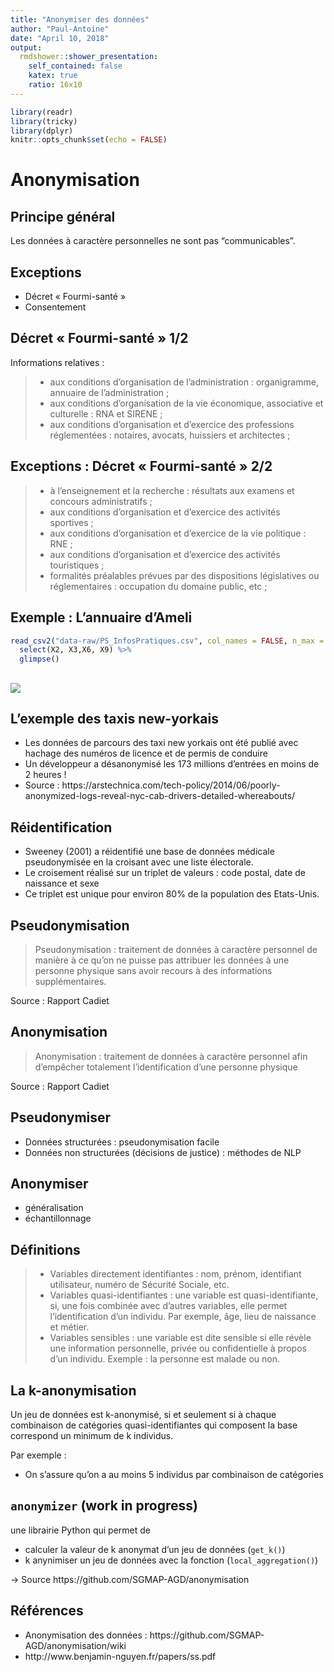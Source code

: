 ```yaml
---
title: "Anonymiser des données"
author: "Paul-Antoine"
date: "April 10, 2018"
output:
  rmdshower::shower_presentation:
    self_contained: false
    katex: true
    ratio: 16x10
---
```


```r
library(readr)
library(tricky)
library(dplyr)
knitr::opts_chunk$set(echo = FALSE)
```

# Anonymisation

## Principe général 

Les données à caractère personnelles ne sont pas "communicables".

## Exceptions

* Décret « Fourmi-santé »
* Consentement

## Décret « Fourmi-santé » 1/2

Informations relatives :

> * aux conditions d’organisation de l’administration : organigramme, annuaire de l'administration ;
> * aux conditions d’organisation de la vie économique, associative et culturelle : RNA et SIRENE ;
> * aux conditions d’organisation et d’exercice des professions réglementées : notaires, avocats, huissiers et architectes ;

## Exceptions : Décret « Fourmi-santé » 2/2

> * à l’enseignement et la recherche : résultats aux examens et concours administratifs ;
> * aux conditions d’organisation et d’exercice des activités sportives ;
> * aux conditions d’organisation et d’exercice de la vie politique : RNE ;
> * aux conditions d’organisation et d’exercice des activités touristiques ;
> * formalités préalables prévues par des dispositions législatives ou réglementaires : occupation du domaine public, etc ;

## Exemple : L'annuaire d'Ameli

```r
read_csv2("data-raw/PS_InfosPratiques.csv", col_names = FALSE, n_max = 100) %>% 
  select(X2, X3,X6, X9) %>%
  glimpse()
```

##  { .fullpage }

<div class="fullpage width">
<img src="figures/nyctaxi.png">
</div>

## L'exemple des taxis new-yorkais

* Les données de parcours des taxi new yorkais ont été publié avec hachage des numéros de licence et de permis de conduire
* Un développeur a désanonymisé les 173 millions d'entrées en moins de 2 heures !
* Source : https://arstechnica.com/tech-policy/2014/06/poorly-anonymized-logs-reveal-nyc-cab-drivers-detailed-whereabouts/


## Réidentification

* Sweeney (2001) a réidentifié une base de données médicale pseudonymisée en la croisant avec une liste électorale.
* Le croisement réalisé sur un triplet de valeurs : code postal, date de 
naissance et sexe
* Ce triplet est unique pour environ 80% de la population des Etats-Unis.

## Pseudonymisation

> Pseudonymisation : traitement de données à caractère personnel de manière à ce qu'on ne puisse pas attribuer les données à une personne physique sans avoir recours à des informations supplémentaires.

Source : Rapport Cadiet

## Anonymisation

> Anonymisation : traitement de données à caractère personnel afin d'empêcher totalement l'identification d'une personne physique

Source : Rapport Cadiet

## Pseudonymiser

* Données structurées : pseudonymisation facile 
* Données non structurées (décisions de justice) : méthodes de NLP

## Anonymiser

- généralisation
- échantillonnage

## Définitions 

> * Variables directement identifiantes : nom, prénom, identifiant utilisateur, numéro de Sécurité Sociale, etc.
> * Variables quasi-identifiantes : une variable est quasi-identifiante, si, une fois combinée avec d'autres variables, elle permet l'identification d'un individu. Par exemple, âge, lieu de naissance et métier. 
> * Variables sensibles : une variable est dite sensible si elle révèle une information personnelle, privée ou confidentielle à propos d'un individu. Exemple : la personne est malade ou non.

## La k-anonymisation

Un jeu de données est k-anonymisé, si et seulement si à chaque combinaison de catégories quasi-identifiantes qui composent la base correspond un minimum de k individus.

Par exemple : 

* On s'assure qu'on a au moins 5 individus par combinaison de catégories

## `anonymizer` (work in progress)

une librairie Python qui permet de 

* calculer la valeur de k anonymat d'un jeu de données (`get_k()`)
* k anynimiser un jeu de données avec la fonction (`local_aggregation()`)

-> Source https://github.com/SGMAP-AGD/anonymisation

## Références

* Anonymisation des données : https://github.com/SGMAP-AGD/anonymisation/wiki
* http://www.benjamin-nguyen.fr/papers/ss.pdf




